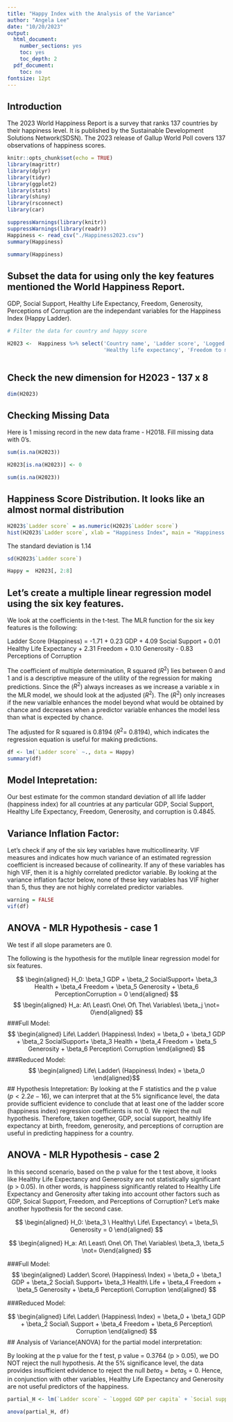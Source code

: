 ```yaml
---
title: "Happy Index with the Analysis of the Variance"
author: "Angela Lee"
date: "10/20/2023"
output: 
  html_document:
    number_sections: yes
    toc: yes
    toc_depth: 2
  pdf_document:
    toc: no
fontsize: 12pt
---
```




## Introduction
The 2023 World Happiness Report is a survey that ranks 137 countries by their happiness level. It is published by the Sustainable Development Solutions Network(SDSN). The 2023 release of Gallup World Poll covers 137 observations of happiness scores. 


```r
knitr::opts_chunk$set(echo = TRUE)
library(magrittr)
library(dplyr)
library(tidyr)
library(ggplot2)
library(stats)
library(shiny)
library(rsconnect)
library(car)

suppressWarnings(library(knitr))
suppressWarnings(library(readr))
Happiness <- read_csv("./Happiness2023.csv")
summary(Happiness)
```


```r

summary(Happiness)

```
##  Subset the data for using only the key features mentioned the World Happiness Report. 
GDP, Social Support, Healthy Life Expectancy, Freedom, Generosity, Perceptions of Corruption are the independant variables for the Happiness Index (Happy Ladder). 
```r


# Filter the data for country and happy score

H2023 <-  Happiness %>% select('Country name', 'Ladder score', 'Logged GDP per capita', 'Social support', 
                               'Healthy life expectancy', 'Freedom to make life choices', 'Generosity', 'Perceptions of corruption')



```


## Check the new dimension for H2023 - 137 x 8

```r
dim(H2023)
```

## Checking Missing Data 

Here is 1 missing record in the new data frame - H2018. Fill missing data with 0's.

```r

sum(is.na(H2023))

H2023[is.na(H2023)] <- 0

sum(is.na(H2023))
```

## Happiness Score Distribution. It looks like an almost normal distribution

```r

H2023$`Ladder score` = as.numeric(H2023$`Ladder score`)
hist(H2023$`Ladder score`, xlab = "Happiness Index", main = "Happiness Score Distribution - 2023", col = "thistle")
```

The standard deviation is 1.14
```r
sd(H2023$`Ladder score`)

Happy =  H2023[, 2:8]
```


## Let's create a multiple linear regression model using the six key features. 

We look at the coefficients in the t-test. The MLR function for the six key features is the following:

Ladder Score (Happiness) = -1.71 + 0.23 GDP + 4.09 Social Support + 0.01 Healthy Life Expectancy + 2.31 Freedom + 0.10 Generosity - 0.83 Perceptions of Corruption

The coefficient of multiple determination, R squared ($R^{2}$) lies between 0 and 1 and is a descriptive measure of the utility of the regression for making predictions. Since the ($R^{2}$) always increases as we increase a variable x in the MLR model, we should look at the adjusted ($R^{2}$). The ($R^{2}$) only increases if the new varialble enhances the model beyond what would be obtained by chance and decreases when a predictor variable enhances the model less than what is expected by chance. 

The adjusted for R squared is 0.8194  ($R^{2}$= 0.8194), which indicates the regression equation is useful for making predictions.
```r
df <- lm(`Ladder score` ~., data = Happy)
summary(df)
```

## Model Intepretation:
Our best estimate for the common standard deviation of all life ladder (happiness index) for all countries at any particular GDP, Social Support, Healthy Life Expectancy, Freedom, Generosity, and corruption is 0.4845. 

## Variance Inflation Factor: 

Let's check if any of the six key variables have multicollinearity. VIF measures and indicates how much variance of an estimated regression coefficient is increased because of collinearity. If any of these variables has high VIF, then it is a highly correlated predictor variable. By looking at the variance inflation factor below, none of these key variables has VIF higher than 5, thus they are not highly correlated predictor variables. 

```r
warning = FALSE
vif(df)
```




## ANOVA - MLR Hypothesis - case 1

We test if all slope parameters are 0.

The following is the hypothesis for the mutilple linear regression model for six features.


$$   \begin{aligned} H_0: \beta_1 GDP +  \beta_2 SocialSupport+ \beta_3 Health + \beta_4 Freedom + \beta_5 Generosity + \beta_6 PerceptionCorruption = 0 \end{aligned} $$
$$   \begin{aligned} H_a:  At\ Least\ One\ Of\ The\ Variables\ \beta_j \not= 0\end{aligned} $$
###Full Model: 
$$   \begin{aligned} Life\ Ladder\ (Happiness\ Index) = \beta_0 + \beta_1 GDP + \beta_2 SocialSupport+ \beta_3 Health + \beta_4 Freedom + \beta_5 Generosity + \beta_6 Perception\ Corruption \end{aligned}  $$
###Reduced Model:
$$   \begin{aligned} Life\ Ladder\ (Happiness\ Index) = \beta_0 \end{aligned}$$
## Hypothesis Intepretation:
By looking at the F statistics and the p value (${p < 2.2e-16 }$), we can interpret that at the 5% significance level, the data provide sufficient evidence to conclude that at least one of the ladder score (happiness index) regression coefficients is not 0. We reject the null hypothesis. Therefore, taken together, GDP, social support, healthly life expectancy at birth, freedom, generosity, and perceptions of corruption are useful in predicting happiness for a country. 

## ANOVA - MLR Hypothesis - case 2 
In this second scenario, based on the p value for the t test above, it looks like Healthy Life Expectancy and Generosity are not statistically significant (p > 0.05). In other words, is happiness significantly related to Healthy Life Expectancy and Generosity after taking into account other factors such as GDP, Soical Support, Freedom, and Perceptions of Corruption? Let’s make another hypothesis for the second case.


$$   \begin{aligned} H_0: \beta_3 \ Healthy\ Life\ Expectancy\ = \beta_5\  Generosity  = 0 \end{aligned} $$

$$   \begin{aligned} H_a:  At\ Least\ One\ Of\ The\ Variables\ \beta_3, \beta_5 \not= 0\end{aligned} $$
 

###Full Model:
$$   \begin{aligned} Ladder\ Score\ (Happiness\ Index) = \beta_0 + \beta_1 GDP + \beta_2 Social\ Support+ \beta_3 Health\ Life + \beta_4 Freedom + \beta_5 Generosity + \beta_6 Perception\ Corruption \end{aligned}  $$
 
###Reduced Model:

 
$$   \begin{aligned} Life\ Ladder\ (Happiness\ Index) = \beta_0 + \beta_1 GDP +  \beta_2 Social\ Support + \beta_4 Freedom + \beta_6 Perception\ Corruption \end{aligned}  $$
## Analysis of Variance(ANOVA) for the partial model interpretation: 

By looking at the p value for the f test, p value = 0.3764 (p > 0.05), we DO NOT reject the null hypothesis. At the 5% significance level, the data provides insufficient edvidence to reject the null ${beta_3 = beta_5 = 0}$. Hence, in conjunction with other variables, Healthy Life Expectancy and Generosity are not useful predictors of the happiness. 
```r
partial_H <- lm(`Ladder score` ~ `Logged GDP per capita` + `Social support` + `Freedom to make life choices` + `Perceptions of corruption` , data = H2023)

anova(partial_H, df)

```



